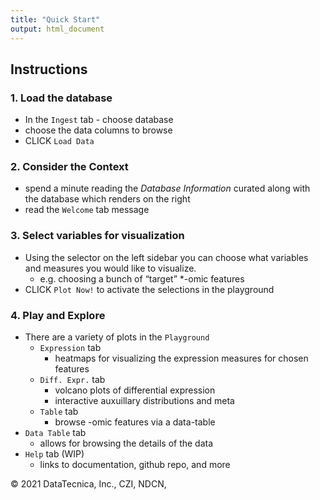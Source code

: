 ```yaml
---
title: "Quick Start"
output: html_document
---
```

## Instructions

### 1. Load the database 
* In the `Ingest` tab - choose database
* choose the data columns to browse
* CLICK `Load Data`

### 2. Consider the Context
* spend a minute reading the _Database Information_ curated along with the database which renders on the right
* read the `Welcome` tab message

  
### 3. Select variables for visualization
* Using the selector on the left sidebar you can choose what variables and measures you would like to visualize.  
  * e.g. choosing a bunch of "target" *-omic features 
* CLICK `Plot Now!` to activate the selections in the playground

### 4. Play and Explore

* There are a variety of plots in the `Playground`
  - `Expression` tab 
    * heatmaps for visualizing the expression measures for chosen features
  - `Diff. Expr.` tab 
    * volcano plots of differential expression 
    * interactive auxuillary distributions and meta 
  - `Table` tab
    * browse -omic features via a data-table
* `Data Table` tab
  - allows for browsing the details of the data

* `Help` tab (WIP)
  - links to documentation, github repo, and more

  
  
© 2021 DataTecnica, Inc., CZI, NDCN, 

